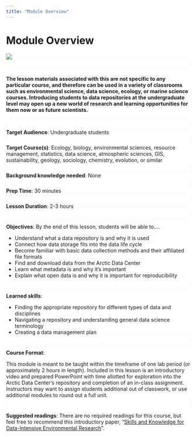 ```yaml
---
title: "Module Overview"
---
```

# Module Overview

![](images/banner1.png)
<div style="background: #ffffff; position: relative; height: 25px; right: 0px; left: 0px;"></div>

#### The lesson materials associated with this are not specific to any particular course, and therefore can be used in a variety of classrooms such as environmental science, data science, ecology, or marine science courses. Introducing students to data repositories at the undergraduate level may open up a new world of research and learning opportunities for them now or as future scientists.
<div style="background: #ffffff; position: relative; height: 25px; right: 0px; left: 0px;"></div>
**Target Audience**: Undergraduate students
<div style="background: #ffffff; position: relative; height: 25px; right: 0px; left: 0px;"></div>
**Target Course(s)**: Ecology, biology, environmental sciences, resource management, statistics, data science, atmospheric sciences, GIS, sustainability, geology, sociology, chemistry, evolution, or similar
<div style="background: #ffffff; position: relative; height: 25px; right: 0px; left: 0px;"></div>
**Background knowledge needed**: None
<div style="background: #ffffff; position: relative; height: 25px; right: 0px; left: 0px;"></div> 
**Prep Time**: 30 minutes
<div style="background: #ffffff; position: relative; height: 25px; right: 0px; left: 0px;"></div> 
**Lesson Duration**: 2-3 hours
<div style="background: #ffffff; position: relative; height: 25px; right: 0px; left: 0px;"></div> 
**Objectives**: By the end of this lesson, students will be able to….

* Understand what a data repository is and why it is used
* Connect how data storage fits into the data life cycle
* Become familiar with basic data collection methods and their affiliated file formats
* Find and download data from the Arctic Data Center
* Learn what metadata is and why it’s important
* Explain what open data is and why it is important for reproducibility
<div style="background: #ffffff; position: relative; height: 25px; right: 0px; left: 0px;"></div> 

**Learned skills**:
 
* Finding the appropriate repository for different types of data and disciplines  
* Navigating a repository and understanding general data science terminology
* Creating a data management plan
<div style="background: #ffffff; position: relative; height: 25px; right: 0px; left: 0px;"></div> 

**Course Format**: 

This module is meant to be taught within the timeframe of one lab period (or approximately 2 hours in length). Included in this lesson is an introductory video and prepared PowerPoint with time allotted for exploration into the Arctic Data Center’s repository and completion of an in-class assignment. Instructors may want to assign students additional out of classwork, or use additional modules to round out a full unit.
<div style="background: #ffffff; position: relative; height: 25px; right: 0px; left: 0px;"></div> 

**Suggested readings**: There are no required readings for this course, but feel free to recommend this introductory paper, “[Skills and Knowledge for Data-Intensive Environmental Research](https://academic.oup.com/bioscience/article/67/6/546/3784601?login=true)”.